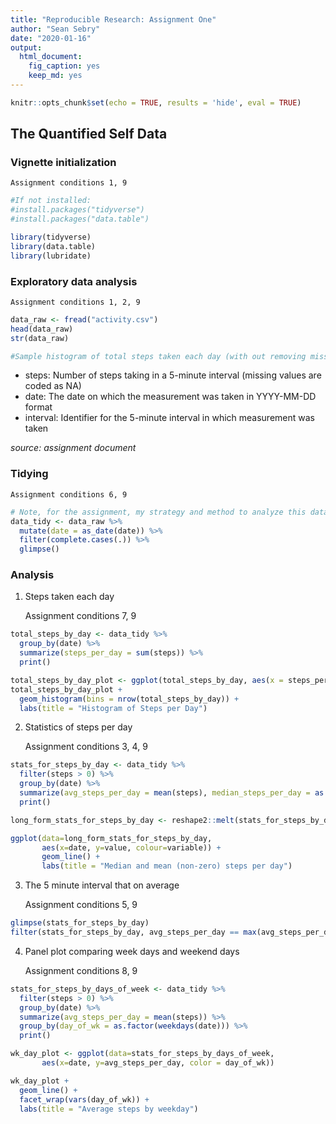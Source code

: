 ```yaml
---
title: "Reproducible Research: Assignment One"
author: "Sean Sebry"
date: "2020-01-16"
output: 
  html_document: 
    fig_caption: yes
    keep_md: yes
---
```


```r

knitr::opts_chunk$set(echo = TRUE, results = 'hide', eval = TRUE)

```

## **The Quantified Self Data**

### Vignette initialization

    Assignment conditions 1, 9

```r

#If not installed:
#install.packages("tidyverse")
#install.packages("data.table")

library(tidyverse)
library(data.table)
library(lubridate)

```

### Exploratory data analysis

    Assignment conditions 1, 2, 9

```r

data_raw <- fread("activity.csv")
head(data_raw)
str(data_raw)

#Sample histogram of total steps taken each day (with out removing missing data)

```

- steps: Number of steps taking in a 5-minute interval (missing values are coded as \color{red}{\verb|NA|}NA)
- date: The date on which the measurement was taken in YYYY-MM-DD format
- interval: Identifier for the 5-minute interval in which measurement was taken

*source: assignment document*

### Tidying

    Assignment conditions 6, 9

```r

# Note, for the assignment, my strategy and method to analyze this data, is to only use complete observations, as seen in this code: (this code is meant to satisfy assignment condition 6.)
data_tidy <- data_raw %>% 
  mutate(date = as_date(date)) %>% 
  filter(complete.cases(.)) %>% 
  glimpse()

```

### Analysis

1. Steps taken each day

    Assignment conditions 7, 9

```r

total_steps_by_day <- data_tidy %>% 
  group_by(date) %>% 
  summarize(steps_per_day = sum(steps)) %>% 
  print()

total_steps_by_day_plot <- ggplot(total_steps_by_day, aes(x = steps_per_day))
total_steps_by_day_plot +
  geom_histogram(bins = nrow(total_steps_by_day)) + 
  labs(title = "Histogram of Steps per Day")

```

2. Statistics of steps per day  

    Assignment conditions 3, 4, 9

```r

stats_for_steps_by_day <- data_tidy %>% 
  filter(steps > 0) %>% 
  group_by(date) %>% 
  summarize(avg_steps_per_day = mean(steps), median_steps_per_day = as.integer(median(steps))) %>% 
  print()

long_form_stats_for_steps_by_day <- reshape2::melt(stats_for_steps_by_day, id = "date")

ggplot(data=long_form_stats_for_steps_by_day,
       aes(x=date, y=value, colour=variable)) +
       geom_line() +
       labs(title = "Median and mean (non-zero) steps per day")

```

3. The 5 minute interval that on average 

    Assignment conditions 5, 9

```r

glimpse(stats_for_steps_by_day)
filter(stats_for_steps_by_day, avg_steps_per_day == max(avg_steps_per_day))

```

4. Panel plot comparing week days and weekend days

    Assignment conditions 8, 9

```r

stats_for_steps_by_days_of_week <- data_tidy %>% 
  filter(steps > 0) %>% 
  group_by(date) %>% 
  summarize(avg_steps_per_day = mean(steps)) %>% 
  group_by(day_of_wk = as.factor(weekdays(date))) %>% 
  print()

wk_day_plot <- ggplot(data=stats_for_steps_by_days_of_week,
       aes(x=date, y=avg_steps_per_day, color = day_of_wk)) 

wk_day_plot +
  geom_line() +
  facet_wrap(vars(day_of_wk)) +
  labs(title = "Average steps by weekday")
  
```


